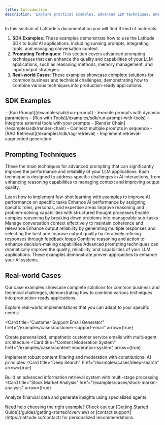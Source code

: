 ```yaml
---
title: Introduction
description: 'Explore practical examples, advanced LLM techniques, and real-world use cases to build powerful AI applications with Latitude'
---
```


In this section of Latitude's documentation you will find 3 kind of materials.
1. **SDK Examples**: These examples demonstrate how to use the Latitude SDK to build AI applications, including running prompts, integrating tools, and managing conversation context.
2. **Prompting Techniques**: This section covers advanced prompting techniques that can enhance the quality and capabilities of your LLM applications, such as reasoning methods, memory management, and input/output strategies.
3. **Real-world Cases**: These examples showcase complete solutions for common business and technical challenges, demonstrating how to combine various techniques into production-ready applications.

## SDK Examples

<AccordionGroup>
  <Accordion title="Popular SDK Examples">
    - [Run Prompt](/examples/sdk/run-prompt) - Execute prompts with dynamic parameters
    - [Run with Tools](/examples/sdk/run-prompt-with-tools) - Integrate external tools with your prompts
    - [Render Chain](/examples/sdk/render-chain) - Connect multiple prompts in sequence
    - [RAG Retrieval](/examples/sdk/rag-retrieval) - Implement retrieval-augmented generation
  </Accordion>
</AccordionGroup>

## Prompting Techniques

These the main techniques for advanced prompting that can significantly improve the performance and reliability of your LLM applications. Each technique is designed to address specific challenges in AI interactions, from enhancing reasoning capabilities to managing context and improving output quality.

<Columns cols={2}>
  <Card title="Few-Shot Prompting" href="/examples/techniques/few-shot-prompting">
   Learn how to implement few-shot learning with examples to improve AI performance on specific tasks
  </Card>
  <Card title="Role Prompting" href="/examples/techniques/role-prompting">
    Enhance AI performance by assigning specific roles, personas, and expertise areas
  </Card>
  <Card title="CoT (Chain of Thought) Prompting" href="/examples/techniques/chain-of-thought">
    Improve reasoning and problem-solving capabilities with structured thought processes
  </Card>
  <Card title="ToT (Tree of Thought) Prompting" href="/examples/techniques/tree-of-thoughts">
    Enable complex reasoning by breaking down problems into manageable sub-tasks
  </Card>
  <Card title="Contextual prompting" href="/examples/techniques/contextual-prompting">
    Manage conversation context effectively to maintain coherence and relevance
  </Card>
  <Card title="Self-Consistency" href="/examples/techniques/self-consistency">
    Enhance output reliability by generating multiple responses and selecting the best one
  </Card>
  <Card title="Step back prompting" href="/examples/techniques/step-back-prompting">
    Improve output quality by iteratively refining responses through feedback loops
  </Card>
  <Card title="ReAct (reason & act)" href="/examples/techniques/re-act-prompting">
    Combine reasoning and action to enhance decision-making capabilities
  </Card>
</Columns>

<Note>
  Advanced prompting techniques can dramatically improve the quality, reliability, and capabilities of your LLM applications. These examples demonstrate proven approaches to enhance your AI systems.
</Note>


## Real-world Cases

Our case examples showcase complete solutions for common business and technical challenges, demonstrating how to combine various techniques into production-ready applications.

Explore real-world implementations that you can adapt to your specific needs:

<Card
  title="Customer Support Email Generator"
  href="/examples/cases/customer-support-email"
  arrow={true}
>
  Create personalized, empathetic customer service emails with multi-agent architecture
</Card>
<Card
  title="Content Moderation System"
  href="/examples/cases/content-moderation-system"
  arrow={true}
>
  Implement robust content filtering and moderation with constitutional AI principles
</Card>
<Card
  title="Deep Search"
  href="/examples/cases/deep-search"
  arrow={true}
>
  Build an advanced information retrieval system with multi-stage processing
</Card>
<Card
  title="Stock Market Analysis"
  href="/examples/cases/stock-market-analysis"
  arrow={true}
>
  Analyze financial data and generate insights using specialized agents
</Card>

<Callout type="default">
  Need help choosing the right example? Check out our [Getting Started Guide](/guides/getting-started/overview) or [contact support](https://latitude.so/contact) for personalized recommendations.
</Callout>

